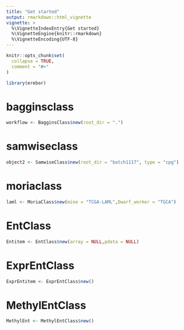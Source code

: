 ```yaml
---
title: "Get started"
output: rmarkdown::html_vignette
vignette: >
  %\VignetteIndexEntry{Get started}
  %\VignetteEngine{knitr::rmarkdown}
  %\VignetteEncoding{UTF-8}
---
```


```r
knitr::opts_chunk$set(
  collapse = TRUE,
  comment = "#>"
)
```

```r
library(erebor)
```

<!-- WARNING - This vignette is generated by {fusen} from dev/flat_first.Rmd: do not edit by hand -->


<!-- 
Run this 'development' chunk

Store every call to library() that you need to run chunks line by line, as in a classical Rmd for analysis
-->

<!--
# Description of your package

This will fill the description of your package.
Fill and run the content of this chunk, before anything else. 

Note: when you will use other flat templates, this part will be in a separate file. Do not be surprised!
--> 



# bagginsclass
    
  
```r
workflow <- BagginsClass$new(root_dir = ".")
```

  
  
# samwiseclass
    
  
```r
object2 <- SamwiseClass$new(root_dir = "batch1117", type = "cpg")
```

  
  
# moriaclass
    
  
```r
laml <- MoriaClass$new(mine = "TCGA-LAML",Dwarf_worker = "TGCA")
```

  


# EntClass
    
  
```r
Entitem <- EntClass$new(array = NULL,pdata = NULL)
```

  
  


# ExprEntClass
    
  
```r
ExprEntitem <- ExprEntClass$new()
```

  


# MethylEntClass
    
  
```r
MethylEnt <- MethylEntClass$new()
```

  
  


<!-- 
- Verify your `"DESCRIPTION"` file has been updated
- Verify your function is in `"R/"` directory
- Verify your test is in `"tests/testthat/"` directory
- Verify this Rmd appears in `"vignettes/"` directory 
-->
